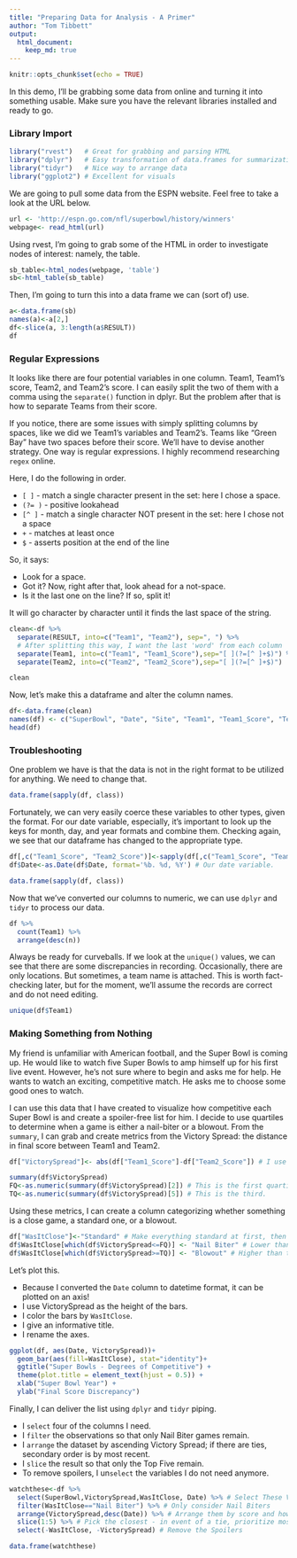 ```yaml
---
title: "Preparing Data for Analysis - A Primer"
author: "Tom Tibbett"
output:
  html_document:
    keep_md: true
---
```


```r
knitr::opts_chunk$set(echo = TRUE)
```

In this demo, I'll be grabbing some data from online and turning it into something usable.  Make sure you have the relevant libraries installed and ready to go.

### Library Import

```r
library("rvest")   # Great for grabbing and parsing HTML
library("dplyr")   # Easy transformation of data.frames for summarization
library("tidyr")   # Nice way to arrange data
library("ggplot2") # Excellent for visuals
```

We are going to pull some data from the ESPN website.  Feel free to take a look at the URL below.

```r
url <- 'http://espn.go.com/nfl/superbowl/history/winners'
webpage<- read_html(url)
```

Using rvest, I'm going to grab some of the HTML in order to investigate nodes of interest: namely, the table.

```r
sb_table<-html_nodes(webpage, 'table')
sb<-html_table(sb_table)
```

Then, I'm going to turn this into a data frame we can (sort of) use.

```r
a<-data.frame(sb)
names(a)<-a[2,]
df<-slice(a, 3:length(a$RESULT))
df
```

### Regular Expressions

It looks like there are four potential variables in one column.  Team1, Team1's score, Team2, and Team2's score.  I can easily split the two of them with a comma using the ```separate()``` function in dplyr.  But the problem after that is how to separate Teams from their score. 

If you notice, there are some issues with simply splitting columns by spaces, like we did we Team1's variables and Team2's.  Teams like "Green Bay" have two spaces before their score.  We'll have to devise another strategy.  One way is regular expressions.  I highly recommend researching ```regex``` online.

Here, I do the following in order.

* ```[ ]``` - match a single character present in the set: here I chose a space.
* ```(?= )``` - positive lookahead
* ```[^ ]``` - match a single character NOT present in the set: here I chose not a space
* ```+``` - matches at least once
* ```$``` - asserts position at the end of the line
 
So, it says:

* Look for a space.
* Got it?  Now, right after that, look ahead for a not-space.
* Is it the last one on the line? If so, split it!

It will go character by character until it finds the last space of the string.

```r
clean<-df %>%
  separate(RESULT, into=c("Team1", "Team2"), sep=", ") %>%
  # After splitting this way, I want the last 'word' from each column
  separate(Team1, into=c("Team1", "Team1_Score"),sep="[ ](?=[^ ]+$)") %>%
  separate(Team2, into=c("Team2", "Team2_Score"),sep="[ ](?=[^ ]+$)")

clean
```

Now, let's make this a dataframe and alter the column names.

```r
df<-data.frame(clean)
names(df) <- c("SuperBowl", "Date", "Site", "Team1", "Team1_Score", "Team2", "Team2_Score")
head(df)
```

### Troubleshooting

One problem we have is that the data is not in the right format to be utilized for anything.  We need to change that.
```r
data.frame(sapply(df, class))
```

Fortunately, we can very easily coerce these variables to other types, given the format.  For our date variable, especially, it's important to look up the keys for month, day, and year formats and combine them.  Checking again, we see that our dataframe has changed to the appropriate type.

```r
df[,c("Team1_Score", "Team2_Score")]<-sapply(df[,c("Team1_Score", "Team2_Score")], as.numeric) # Our numeric variables.
df$Date<-as.Date(df$Date, format='%b. %d, %Y') # Our date variable.

data.frame(sapply(df, class))
```

Now that we've converted our columns to numeric, we can use ```dplyr``` and ```tidyr``` to process our data.

```r
df %>%
  count(Team1) %>%
  arrange(desc(n))
```

Always be ready for curveballs.  If we look at the ```unique()``` values, we can see that there are some discrepancies in recording.  Occasionally, there are only locations.  But sometimes, a team name is attached.  This is worth fact-checking later, but for the moment, we'll assume the records are correct and do not need editing.

```r
unique(df$Team1)
```

### Making Something from Nothing

My friend is unfamiliar with American football, and the Super Bowl is coming up.  He would like to watch five Super Bowls to amp himself up for his first live event.  However, he's not sure where to begin and asks me for help.  He wants to watch an exciting, competitive match.  He asks me to choose some good ones to watch.

I can use this data that I have created to visualize how competitive each Super Bowl is and create a spoiler-free list for him.  I decide to use quartiles to determine when a game is either a nail-biter or a blowout.  From the ```summary```, I can grab and create metrics from the Victory Spread: the distance in final score between Team1 and Team2.

```r
df["VictorySpread"]<- abs(df["Team1_Score"]-df["Team2_Score"]) # I use absolute value here because Team2 might outscore Team1.

summary(df$VictorySpread)
FQ<-as.numeric(summary(df$VictorySpread)[2]) # This is the first quartile that I grab
TQ<-as.numeric(summary(df$VictorySpread)[5]) # This is the third.
```

Using these metrics, I can create a column categorizing whether something is a close game, a standard one, or a blowout.

```r
df["WasItClose"]<-"Standard" # Make everything standard at first, then overwrite!
df$WasItClose[which(df$VictorySpread<=FQ)] <- "Nail Biter" # Lower than first quartile might be extremely competitive
df$WasItClose[which(df$VictorySpread>=TQ)] <- "Blowout" # Higher than the third quartile might be hilariously uncompetitive
```

Let's plot this.

* Because I converted the ```Date``` column to datetime format, it can be plotted on an axis!
* I use VictorySpread as the height of the bars.
* I color the bars by ```WasItClose```.
* I give an informative title.
* I rename the axes.

```r
ggplot(df, aes(Date, VictorySpread))+
  geom_bar(aes(fill=WasItClose), stat="identity")+
  ggtitle("Super Bowls - Degrees of Competitive") +
  theme(plot.title = element_text(hjust = 0.5)) +
  xlab("Super Bowl Year") +
  ylab("Final Score Discrepancy")
```

Finally, I can deliver the list using ```dplyr``` and ```tidyr``` piping.

* I ```select``` four of the columns I need.
* I ```filter``` the observations so that only Nail Biter games remain.
* I ```arrange``` the dataset by ascending Victory Spread; if there are ties, secondary order is by most recent.
* I ```slice``` the result so that only the Top Five remain.
* To remove spoilers, I un```select``` the variables I do not need anymore.

```r
watchthese<-df %>%
  select(SuperBowl,VictorySpread,WasItClose, Date) %>% # Select These Variables Only
  filter(WasItClose=="Nail Biter") %>% # Only consider Nail Biters
  arrange(VictorySpread,desc(Date)) %>% # Arrange them by score and how recent they were
  slice(1:5) %>% # Pick the closest - in event of a tie, prioritize most recent
  select(-WasItClose, -VictorySpread) # Remove the Spoilers

data.frame(watchthese)
```

